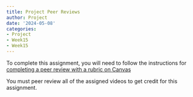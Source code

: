 ```yaml
---
title: Project Peer Reviews
author: Project
date: '2024-05-08'
categories:
- Project
- Week15
- Week15
---
```


To complete this assignment, you will need to follow the instructions for [completing a peer review with a rubric on Canvas](https://community.canvaslms.com/t5/Student-Guide/How-do-I-submit-a-peer-review-to-an-assignment/ta-p/293)

You must peer review all of the assigned videos to get credit for this assignment.
